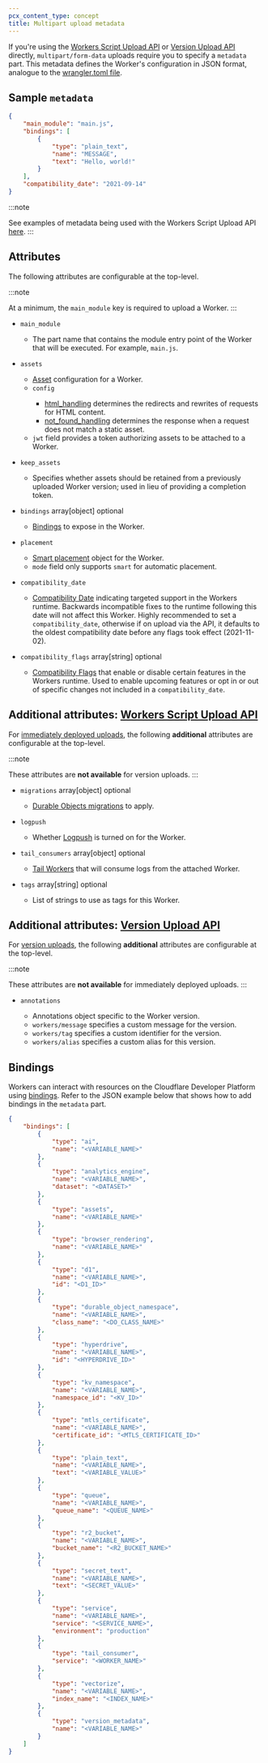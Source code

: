 ```yaml
---
pcx_content_type: concept
title: Multipart upload metadata
---
```



If you're using the [Workers Script Upload API](/api/resources/workers/subresources/scripts/methods/update/) or [Version Upload API](/api/resources/workers/subresources/scripts/subresources/versions/methods/create/) directly, `multipart/form-data` uploads require you to specify a `metadata` part. This metadata defines the Worker's configuration in JSON format, analogue to the [wrangler.toml file](/workers/wrangler/configuration/).

## Sample `metadata`

```json
{
	"main_module": "main.js",
	"bindings": [
		{
			"type": "plain_text",
			"name": "MESSAGE",
			"text": "Hello, world!"
		}
	],
	"compatibility_date": "2021-09-14"
}
```

:::note

See examples of metadata being used with the Workers Script Upload API [here](/workers/platform/infrastructure-as-code#cloudflare-rest-api).
:::

## Attributes

The following attributes are configurable at the top-level.

:::note

At a minimum, the `main_module` key is required to upload a Worker.
:::

- `main_module` <Type text="string" /> <MetaInfo text="required" />

  - The part name that contains the module entry point of the Worker that will be executed. For example, `main.js`.

- `assets` <Type text="object" /> <MetaInfo text="optional" />

  - [Asset](/workers/static-assets/) configuration for a Worker.
  - `config` <Type text="object" /> <MetaInfo text="optional" />
    - [html_handling](/workers/static-assets/routing/advanced/html-handling/) determines the redirects and rewrites of requests for HTML content.
    - [not_found_handling](/workers/static-assets/#routing-behavior) determines the response when a request does not match a static asset.
  - `jwt` field provides a token authorizing assets to be attached to a Worker.

- `keep_assets` <Type text="boolean" /> <MetaInfo text="optional" />

  - Specifies whether assets should be retained from a previously uploaded Worker version; used in lieu of providing a completion token.

- `bindings` array\[object] optional

  - [Bindings](#bindings) to expose in the Worker.

- `placement` <Type text="object" /> <MetaInfo text="optional" />

  - [Smart placement](/workers/configuration/smart-placement/) object for the Worker.
  - `mode` field only supports `smart` for automatic placement.

- `compatibility_date` <Type text="string" /> <MetaInfo text="optional" />

  - [Compatibility Date](/workers/configuration/compatibility-dates/#setting-compatibility-date) indicating targeted support in the Workers runtime. Backwards incompatible fixes to the runtime following this date will not affect this Worker. Highly recommended to set a `compatibility_date`, otherwise if on upload via the API, it defaults to the oldest compatibility date before any flags took effect (2021-11-02).

- `compatibility_flags` array\[string] optional

  - [Compatibility Flags](/workers/configuration/compatibility-flags/#setting-compatibility-flags) that enable or disable certain features in the Workers runtime. Used to enable upcoming features or opt in or out of specific changes not included in a `compatibility_date`.

## Additional attributes: [Workers Script Upload API](/api/resources/workers/subresources/scripts/methods/update/)

For [immediately deployed uploads](/workers/configuration/versions-and-deployments/#upload-a-new-version-and-deploy-it-immediately), the following **additional** attributes are configurable at the top-level.

:::note

These attributes are **not available** for version uploads.
:::

- `migrations` array\[object] optional

  - [Durable Objects migrations](/durable-objects/reference/durable-objects-migrations/) to apply.

- `logpush` <Type text="boolean" /> <MetaInfo text="optional" />

  - Whether [Logpush](/cloudflare-for-platforms/cloudflare-for-saas/hostname-analytics/#logpush) is turned on for the Worker.

- `tail_consumers` array\[object] optional

  - [Tail Workers](/workers/observability/logs/tail-workers/) that will consume logs from the attached Worker.

- `tags` array\[string] optional

  - List of strings to use as tags for this Worker.

## Additional attributes: [Version Upload API](/api/resources/workers/subresources/scripts/subresources/versions/methods/create/)

For [version uploads](/workers/configuration/versions-and-deployments/#upload-a-new-version-to-be-gradually-deployed-or-deployed-at-a-later-time), the following **additional** attributes are configurable at the top-level.

:::note

These attributes are **not available** for immediately deployed uploads.
:::

- `annotations` <Type text="object" /> <MetaInfo text="optional" />

  - Annotations object specific to the Worker version.
  - `workers/message` specifies a custom message for the version.
  - `workers/tag` specifies a custom identifier for the version.
  - `workers/alias` specifies a custom alias for this version.

## Bindings

Workers can interact with resources on the Cloudflare Developer Platform using [bindings](/workers/runtime-apis/bindings/). Refer to the JSON example below that shows how to add bindings in the `metadata` part.

```json
{
	"bindings": [
		{
			"type": "ai",
			"name": "<VARIABLE_NAME>"
		},
		{
			"type": "analytics_engine",
			"name": "<VARIABLE_NAME>",
			"dataset": "<DATASET>"
		},
		{
			"type": "assets",
			"name": "<VARIABLE_NAME>"
		},
		{
			"type": "browser_rendering",
			"name": "<VARIABLE_NAME>"
		},
		{
			"type": "d1",
			"name": "<VARIABLE_NAME>",
			"id": "<D1_ID>"
		},
		{
			"type": "durable_object_namespace",
			"name": "<VARIABLE_NAME>",
			"class_name": "<DO_CLASS_NAME>"
		},
		{
			"type": "hyperdrive",
			"name": "<VARIABLE_NAME>",
			"id": "<HYPERDRIVE_ID>"
		},
		{
			"type": "kv_namespace",
			"name": "<VARIABLE_NAME>",
			"namespace_id": "<KV_ID>"
		},
		{
			"type": "mtls_certificate",
			"name": "<VARIABLE_NAME>",
			"certificate_id": "<MTLS_CERTIFICATE_ID>"
		},
		{
			"type": "plain_text",
			"name": "<VARIABLE_NAME>",
			"text": "<VARIABLE_VALUE>"
		},
		{
			"type": "queue",
			"name": "<VARIABLE_NAME>",
			"queue_name": "<QUEUE_NAME>"
		},
		{
			"type": "r2_bucket",
			"name": "<VARIABLE_NAME>",
			"bucket_name": "<R2_BUCKET_NAME>"
		},
		{
			"type": "secret_text",
			"name": "<VARIABLE_NAME>",
			"text": "<SECRET_VALUE>"
		},
		{
			"type": "service",
			"name": "<VARIABLE_NAME>",
			"service": "<SERVICE_NAME>",
			"environment": "production"
		},
		{
			"type": "tail_consumer",
			"service": "<WORKER_NAME>"
		},
		{
			"type": "vectorize",
			"name": "<VARIABLE_NAME>",
			"index_name": "<INDEX_NAME>"
		},
		{
			"type": "version_metadata",
			"name": "<VARIABLE_NAME>"
		}
	]
}
```
